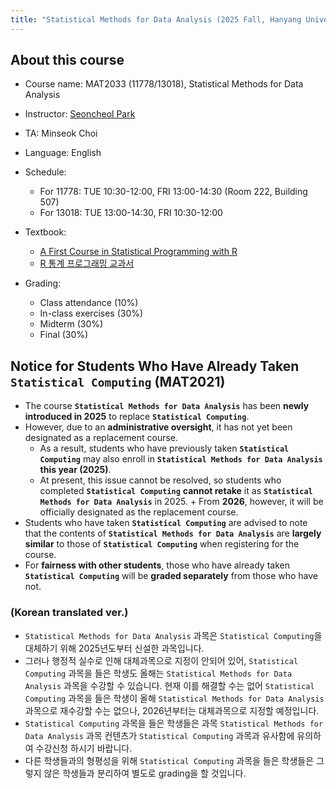 ```yaml
---
title: "Statistical Methods for Data Analysis (2025 Fall, Hanyang University)"
---
```


## About this course

-   Course name: MAT2033 (11778/13018), Statistical Methods for Data Analysis

-   Instructor: [Seoncheol Park](https://seoncheolpark.github.io)

-   TA: Minseok Choi

-   Language: English

-   Schedule: 
    -   For 11778: TUE 10:30-12:00, FRI 13:00-14:30 (Room 222, Building 507)
    -   For 13018: TUE 13:00-14:30, FRI 10:30-12:00

-   Textbook:

    -   [A First Course in Statistical Programming with R](https://product.kyobobook.co.kr/detail/S000003105779)
    -   [R 통계 프로그래밍 교과서](https://product.kyobobook.co.kr/detail/S000001892788)

-   Grading:

    -   Class attendance (10%)
    -   In-class exercises (30%)
    -   Midterm (30%)
    -   Final (30%)

## Notice for Students Who Have Already Taken `Statistical Computing` (MAT2021)

- The course **`Statistical Methods for Data Analysis`** has been **newly introduced in 2025** to replace **`Statistical Computing`**.  
- However, due to an **administrative oversight**, it has not yet been designated as a replacement course.  
  + As a result, students who have previously taken **`Statistical Computing`** may also enroll in **`Statistical Methods for Data Analysis`** **this year (2025)**.  
  + At present, this issue cannot be resolved, so students who completed **`Statistical Computing`** **cannot retake** it as **`Statistical Methods for Data Analysis`** in 2025.   + From **2026**, however, it will be officially designated as the replacement course.  
- Students who have taken **`Statistical Computing`** are advised to note that the contents of **`Statistical Methods for Data Analysis`** are **largely similar** to those of **`Statistical Computing`** when registering for the course.  
- For **fairness with other students**, those who have already taken **`Statistical Computing`** will be **graded separately** from those who have not.  


### (Korean translated ver.)

- `Statistical Methods for Data Analysis` 과목은 `Statistical Computing`을 대체하기 위해 2025년도부터 신설한 과목입니다.
- 그러나 행정적 실수로 인해 대체과목으로 지정이 안되어 있어, `Statistical Computing` 과목을 들은 학생도 올해는 `Statistical Methods for Data Analysis` 과목을 수강할 수 있습니다. 현재 이를 해결할 수는 없어 `Statistical Computing` 과목을 들은 학생이 올해 `Statistical Methods for Data Analysis` 과목으로 재수강할 수는 없으나, 2026년부터는 대체과목으로 지정할 예정입니다.
- `Statistical Computing` 과목을 들은 학생들은 과목 `Statistical Methods for Data Analysis` 과목 컨텐츠가 `Statistical Computing` 과목과 유사함에 유의하여 수강신청 하시기 바랍니다.
- 다른 학생들과의 형평성을 위해 `Statistical Computing` 과목을 들은 학생들은 그렇지 않은 학생들과 분리하여 별도로 grading을 할 것입니다.